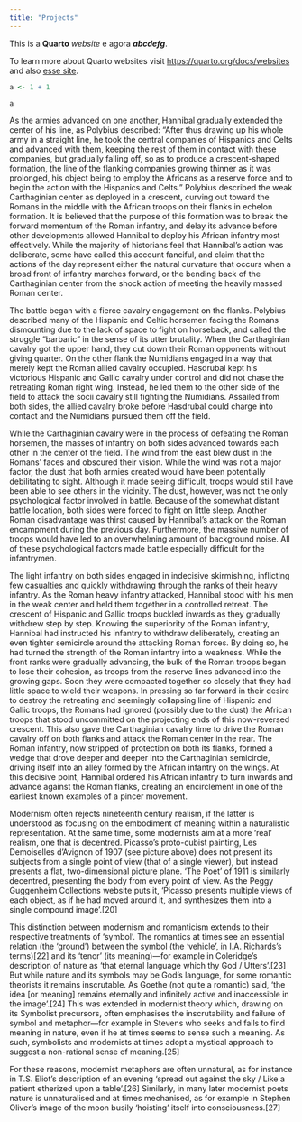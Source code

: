 ```yaml
---
title: "Projects"
---
```


This is a **Quarto** _website_ e  agora **_abcdefg_**.

To learn more about Quarto websites visit <https://quarto.org/docs/websites> and also [esse site](www.folha.com).

```r
a <- 1 + 1

a
```

As the armies advanced on one another, Hannibal gradually extended the center of his line, as Polybius described: "After thus drawing up his whole army in a straight line, he took the central companies of Hispanics and Celts and advanced with them, keeping the rest of them in contact with these companies, but gradually falling off, so as to produce a crescent-shaped formation, the line of the flanking companies growing thinner as it was prolonged, his object being to employ the Africans as a reserve force and to begin the action with the Hispanics and Celts." Polybius described the weak Carthaginian center as deployed in a crescent, curving out toward the Romans in the middle with the African troops on their flanks in echelon formation. It is believed that the purpose of this formation was to break the forward momentum of the Roman infantry, and delay its advance before other developments allowed Hannibal to deploy his African infantry most effectively. While the majority of historians feel that Hannibal's action was deliberate, some have called this account fanciful, and claim that the actions of the day represent either the natural curvature that occurs when a broad front of infantry marches forward, or the bending back of the Carthaginian center from the shock action of meeting the heavily massed Roman center.

The battle began with a fierce cavalry engagement on the flanks. Polybius described many of the Hispanic and Celtic horsemen facing the Romans dismounting due to the lack of space to fight on horseback, and called the struggle "barbaric" in the sense of its utter brutality. When the Carthaginian cavalry got the upper hand, they cut down their Roman opponents without giving quarter. On the other flank the Numidians engaged in a way that merely kept the Roman allied cavalry occupied. Hasdrubal kept his victorious Hispanic and Gallic cavalry under control and did not chase the retreating Roman right wing. Instead, he led them to the other side of the field to attack the socii cavalry still fighting the Numidians. Assailed from both sides, the allied cavalry broke before Hasdrubal could charge into contact and the Numidians pursued them off the field.

While the Carthaginian cavalry were in the process of defeating the Roman horsemen, the masses of infantry on both sides advanced towards each other in the center of the field. The wind from the east blew dust in the Romans' faces and obscured their vision. While the wind was not a major factor, the dust that both armies created would have been potentially debilitating to sight. Although it made seeing difficult, troops would still have been able to see others in the vicinity. The dust, however, was not the only psychological factor involved in battle. Because of the somewhat distant battle location, both sides were forced to fight on little sleep. Another Roman disadvantage was thirst caused by Hannibal's attack on the Roman encampment during the previous day. Furthermore, the massive number of troops would have led to an overwhelming amount of background noise. All of these psychological factors made battle especially difficult for the infantrymen.

The light infantry on both sides engaged in indecisive skirmishing, inflicting few casualties and quickly withdrawing through the ranks of their heavy infantry. As the Roman heavy infantry attacked, Hannibal stood with his men in the weak center and held them together in a controlled retreat. The crescent of Hispanic and Gallic troops buckled inwards as they gradually withdrew step by step. Knowing the superiority of the Roman infantry, Hannibal had instructed his infantry to withdraw deliberately, creating an even tighter semicircle around the attacking Roman forces. By doing so, he had turned the strength of the Roman infantry into a weakness. While the front ranks were gradually advancing, the bulk of the Roman troops began to lose their cohesion, as troops from the reserve lines advanced into the growing gaps. Soon they were compacted together so closely that they had little space to wield their weapons. In pressing so far forward in their desire to destroy the retreating and seemingly collapsing line of Hispanic and Gallic troops, the Romans had ignored (possibly due to the dust) the African troops that stood uncommitted on the projecting ends of this now-reversed crescent. This also gave the Carthaginian cavalry time to drive the Roman cavalry off on both flanks and attack the Roman center in the rear. The Roman infantry, now stripped of protection on both its flanks, formed a wedge that drove deeper and deeper into the Carthaginian semicircle, driving itself into an alley formed by the African infantry on the wings. At this decisive point, Hannibal ordered his African infantry to turn inwards and advance against the Roman flanks, creating an encirclement in one of the earliest known examples of a pincer movement.

Modernism often rejects nineteenth century realism, if the latter is understood as focusing on the embodiment of meaning within a naturalistic representation. At the same time, some modernists aim at a more 'real' realism, one that is decentred. Picasso's proto-cubist painting, Les Demoiselles d'Avignon of 1907 (see picture above) does not present its subjects from a single point of view (that of a single viewer), but instead presents a flat, two-dimensional picture plane. 'The Poet' of 1911 is similarly decentred, presenting the body from every point of view. As the Peggy Guggenheim Collections website puts it, 'Picasso presents multiple views of each object, as if he had moved around it, and synthesizes them into a single compound image'.[20]

This distinction between modernism and romanticism extends to their respective treatments of 'symbol'. The romantics at times see an essential relation (the 'ground') between the symbol (the 'vehicle', in I.A. Richards's terms)[22] and its 'tenor' (its meaning)—for example in Coleridge's description of nature as 'that eternal language which thy God / Utters'.[23] But while nature and its symbols may be God's language, for some romantic theorists it remains inscrutable. As Goethe (not quite a romantic) said, 'the idea [or meaning] remains eternally and infinitely active and inaccessible in the image'.[24] This was extended in modernist theory which, drawing on its Symbolist precursors, often emphasises the inscrutability and failure of symbol and metaphor—for example in Stevens who seeks and fails to find meaning in nature, even if he at times seems to sense such a meaning. As such, symbolists and modernists at times adopt a mystical approach to suggest a non-rational sense of meaning.[25]

For these reasons, modernist metaphors are often unnatural, as for instance in T.S. Eliot's description of an evening 'spread out against the sky / Like a patient etherized upon a table'.[26] Similarly, in many later modernist poets nature is unnaturalised and at times mechanised, as for example in Stephen Oliver's image of the moon busily 'hoisting' itself into consciousness.[27]